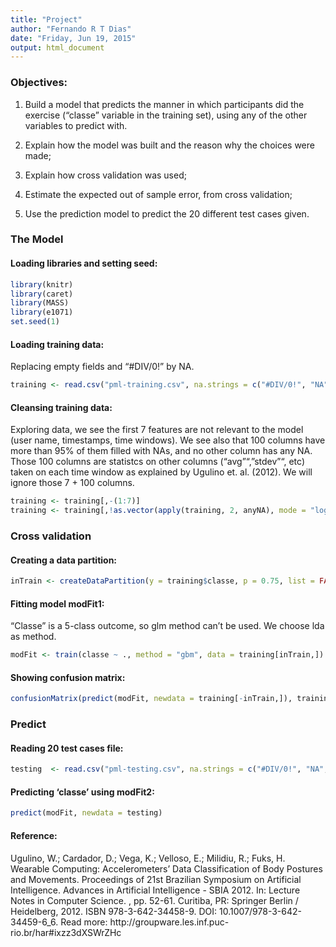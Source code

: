 ```yaml
---
title: "Project"
author: "Fernando R T Dias"
date: "Friday, Jun 19, 2015"
output: html_document
---
```


### Objectives:

1. Build a model that predicts the manner in which participants did the exercise ("classe" variable in the training set), using any of the other variables to predict with.

1. Explain how the model was built and the reason why the choices were made;

2. Explain how cross validation was used;

3. Estimate the expected out of sample error, from cross validation;

5. Use the prediction model to predict the 20 different test cases given.

### The Model

#### Loading libraries and setting seed:

```r
library(knitr)
library(caret)
library(MASS)
library(e1071)
set.seed(1)
``` 

#### Loading training data:

Replacing empty fields and "#DIV/0!" by NA.
```r
training <- read.csv("pml-training.csv", na.strings = c("#DIV/0!", "NA", ""))
```

#### Cleansing training data:
Exploring data, we see the first 7 features are not relevant to the model (user name, timestamps, time windows). We see also that 100 columns have more than 95% of them filled with NAs, and no other column has any NA. Those 100 columns are statistcs on other columns ("avg"", "stdev"", etc) taken on each time window as explained by Ugulino et. al. (2012). We will ignore those 7 + 100 columns.
```r
training <- training[,-(1:7)]
training <- training[,!as.vector(apply(training, 2, anyNA), mode = "logical")]
```

### Cross validation

#### Creating a data partition:
```r
inTrain <- createDataPartition(y = training$classe, p = 0.75, list = FALSE)
```

#### Fitting model modFit1:
"Classe" is a 5-class outcome, so glm method can't be used. We choose lda as method.
```r
modFit <- train(classe ~ ., method = "gbm", data = training[inTrain,])
``` 

#### Showing confusion matrix:
```r
confusionMatrix(predict(modFit, newdata = training[-inTrain,]), training[-inTrain,]$classe)
``` 

### Predict

#### Reading 20 test cases file:
```r
testing  <- read.csv("pml-testing.csv", na.strings = c("#DIV/0!", "NA", ""))
``` 

#### Predicting 'classe' using modFit2:
```r
predict(modFit, newdata = testing)
``` 

#### Reference:

Ugulino, W.; Cardador, D.; Vega, K.; Velloso, E.; Milidiu, R.; Fuks, H. Wearable Computing: Accelerometers' Data Classification of Body Postures and Movements. Proceedings of 21st Brazilian Symposium on Artificial Intelligence. Advances in Artificial Intelligence - SBIA 2012. In: Lecture Notes in Computer Science. , pp. 52-61. Curitiba, PR: Springer Berlin / Heidelberg, 2012. ISBN 978-3-642-34458-9. DOI: 10.1007/978-3-642-34459-6_6. Read more: http://groupware.les.inf.puc-rio.br/har#ixzz3dXSWrZHc
